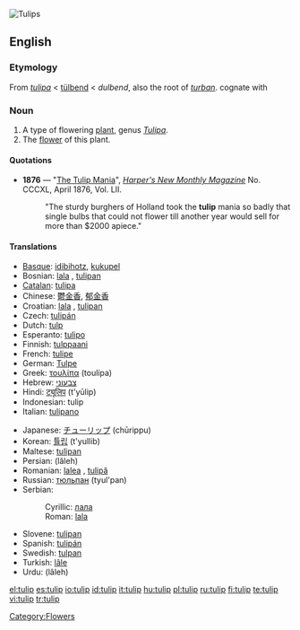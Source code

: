 [[Image:Tulip - floriade canberra.jpg|thumb|Tulips]]
{{wikipedia}}
{{commonspar|Tulipa}}
==English==

===Etymology===
From {{L.}} ''[[tulipa]]'' < {{Turk.}} [[tülbend]] < {{Pers.}} {{fa-Arab|[[دلبند]]}} ''dulbend'', also the root of ''[[turban]]''. cognate with {{Mazan.}} {{term|تولیپ||tulip|sc=fa-Arab}}

===Noun===
{{en-noun}}

# A type of flowering [[plant]], genus ''[[Tulipa]]''.
# The [[flower]] of this plant.

====Quotations====
*'''1876''' —  "[[s:The Tulip Mania|The Tulip Mania]]", ''[[w:Harper's Magazine|Harper's New Monthly Magazine]]'' No. CCCXL, April 1876, Vol. LII.
*:"The sturdy burghers of Holland took the '''tulip''' mania so badly that single bulbs that could not flower till another year would sell for more than $2000 apiece."

====Translations====
{{top}}
*[[Basque]]: [[idibihotz]], [[kukupel]]
*Bosnian: [[lala#Bosnian|lala]] {{f}}, [[tulipan#Bosnian|tulipan]] {{m}}
*[[Catalan]]: [[tulipa]] {{f}}
*Chinese: [[鬱金香]], [[郁金香]]
*Croatian: [[lala#Croatian|lala]] {{f}}, [[tulipan#Croatian|tulipan]] {{m}}
*Czech: [[tulipán]] {{m}}
*Dutch: [[tulp]] {{f}}
*Esperanto: [[tulipo]]
*Finnish: [[tulppaani]]
*French: [[tulipe]] {{f}}
*German: [[Tulpe]] {{f}}
*Greek: [[τουλίπα]] {{f}} (toul&iacute;pa)
*Hebrew: [[צבעוני]]
*Hindi: [[ट्यूलिप]] (t'yūlip)
*Indonesian: tulip
*Italian: [[tulipano]] {{m}}
{{mid}}
*Japanese: [[チューリップ]] (chūrippu)
*Korean: [[튤립]] (t'yullib)
*Maltese: [[tulipan]]
*Persian: {{FAchar|[[لاله]]}} (lâleh)
*Romanian: [[lalea]] {{f}}, [[tulipă]]
*Russian: [[тюльпан]] {{m}} (tyul'pan)
*Serbian:
*:Cyrillic: [[лала#Serbian|лала]] {{f}}
*:Roman: [[lala#Serbian|lala]] {{f}}
*Slovene: [[tulipan]] {{m}}
*Spanish: [[tulipán]] {{m}}
*Swedish: [[tulpan]]
*Turkish: [[lâle]]
*Urdu: {{URchar|[[لالہ]]}} (lâleh)
{{bottom}}

[[Category:Flowers]]

[[el:tulip]]
[[es:tulip]]
[[io:tulip]]
[[id:tulip]]
[[it:tulip]]
[[hu:tulip]]
[[pl:tulip]]
[[ru:tulip]]
[[fi:tulip]]
[[te:tulip]]
[[vi:tulip]]
[[tr:tulip]]
